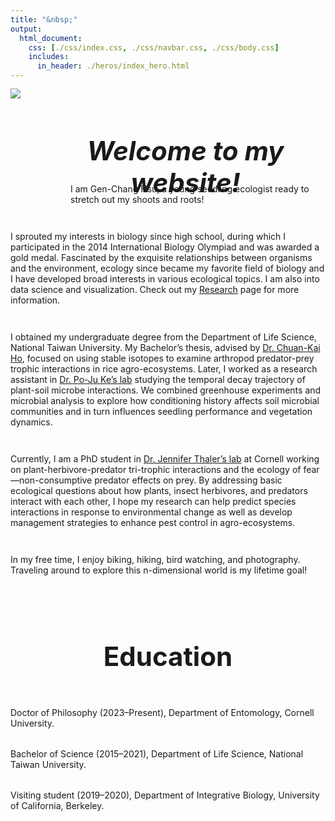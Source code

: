 ```yaml
---
title: "&nbsp;"
output:
  html_document:
    css: [./css/index.css, ./css/navbar.css, ./css/body.css]
    includes:
      in_header: ./heros/index_hero.html
---
```


<style>
h1 {text-align: center !important;
    font-weight: bold !important; 
    font-size: 42px !important}

<!-- body, html { -->
<!--  width: 100vw; -->
<!--  overflow-x: hidden -->
<!-- } -->

</style>   


<div style="display: flex;">

<img src="./images/Personal photo.JPG" style="max-width: 300px; max-height: 400px; width:auto; height:auto; margin-top: -15px;">

<div style="padding-left: 40px; width: 800px">

<div style="height: 1em;"></div>

<div style="height: 50px;">
<h1 style="text-align: center; font-style: italic;">Welcome to my website!</h1>
</div>

<div style="height: 1em;"></div>

<div style="padding-left: 40px;">
I am Gen-Chang Hsu, a young seedling ecologist ready to stretch out my shoots and roots!
</div>

</div>

</div>

<div style="height: 1em;"></div>

<div style="display: flex;">
I sprouted my interests in biology since high school, during which I participated in the 2014 International Biology Olympiad and was awarded a gold medal. Fascinated by the exquisite relationships between organisms and the environment, ecology since became my favorite field of biology and I have developed broad interests in various ecological topics. I am also into data science and visualization. Check out my [Research](https://genchanghsu.github.io/Research.html){target="_blank"} page for more information.
</div>

<div style="height: 1em;"></div>

<div style="display: flex;">
I obtained my undergraduate degree from the Department of Life Science, National Taiwan University. My Bachelor’s thesis, advised by [Dr. Chuan-Kai Ho](https://ecology.lifescience.ntu.edu.tw/doku.php/en/ckho/start){target="_blank"}, focused on using stable isotopes to examine arthropod predator-prey trophic interactions in rice agro-ecosystems. Later, I worked as a research assistant in [Dr. Po-Ju Ke’s lab](https://pojuke.com/){target="_blank"} studying the temporal decay trajectory of plant-soil microbe interactions. We combined greenhouse experiments and microbial analysis to explore how conditioning history affects soil microbial communities and in turn influences seedling performance and vegetation dynamics.
</div>

<div style="height: 1em;"></div>

<div style="display: flex;">
Currently, I am a PhD student in [Dr. Jennifer Thaler’s lab](https://blogs.cornell.edu/thaler/){target="_blank"} at Cornell working on plant-herbivore-predator tri-trophic interactions and the ecology of fear—non-consumptive predator effects on prey. By addressing basic ecological questions about how plants, insect herbivores, and predators interact with each other, I hope my research can help predict species interactions in response to environmental change as well as develop management strategies to enhance pest control in agro-ecosystems.
</div>

<div style="height: 1em;"></div>

<div style="display: flex;">
In my free time, I enjoy biking, hiking, bird watching, and photography. Traveling around to explore this n-dimensional world is my lifetime goal!
</div>

<br>

# Education
<div style="height: 1em;"></div>
Doctor of Philosophy (2023–Present), Department of Entomology, Cornell University.

<div style="height:4px;"></div>

Bachelor of Science (2015–2021), Department of Life Science, National Taiwan University.

<div style="height:4px;"></div>

Visiting student (2019–2020), Department of Integrative Biology, University of California, Berkeley.

<div style="height:2px;"></div>


